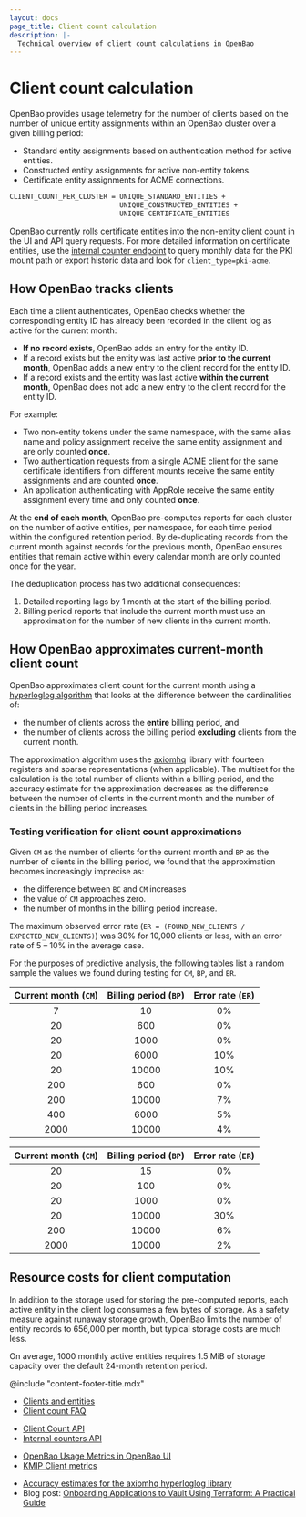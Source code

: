 ```yaml
---
layout: docs
page_title: Client count calculation
description: |-
  Technical overview of client count calculations in OpenBao 
---
```


# Client count calculation

OpenBao provides usage telemetry for the number of clients based on the number of
unique entity assignments within an OpenBao cluster over a given billing period:

- Standard entity assignments based on authentication method for active entities. 
- Constructed entity assignments for active non-entity tokens.
- Certificate entity assignments for ACME connections.

```markdown
CLIENT_COUNT_PER_CLUSTER = UNIQUE_STANDARD_ENTITIES +
                           UNIQUE_CONSTRUCTED_ENTITIES +
                           UNIQUE CERTIFICATE_ENTITIES
```

<Note heading="Certificate entities currently reported as non-entity clients">

  OpenBao currently rolls certificate entities into the non-entity client count
  in the UI and API query requests. For more detailed information on certificate
  entities, use the
  [internal counter endpoint](/vault/api-docs/system/internal-counters) to query
  monthly data for the PKI mount path or export historic data and look for
  `client_type=pki-acme`.

</Note>

## How OpenBao tracks clients

Each time a client authenticates, OpenBao checks whether the corresponding entity
ID has already been recorded in the client log as active for the current month:

- **If no record exists**, OpenBao adds an entry for the entity ID.
- If a record exists but the entity was last active **prior to the current month**,
  OpenBao adds a new entry to the client record for the entity ID.
- If a record exists and the entity was last active **within the current month**,
  OpenBao does not add a new entry to the client record for the entity ID.

For example:

- Two non-entity tokens under the same namespace, with the same alias name and
  policy assignment receive the same entity assignment and are only counted
  **once**.
- Two authentication requests from a single ACME client for the same certificate
  identifiers from different mounts receive the same entity assignments and
  are counted **once**.
- An application authenticating with AppRole receive the same entity assignment
  every time and only counted **once**.

At the **end of each month**, OpenBao pre-computes reports for each cluster on the
number of active entities, per namespace, for each time period within the
configured retention period. By de-duplicating records from the current month
against records for the previous month, OpenBao ensures entities that remain
active within every calendar month are only counted once for the year.

The deduplication process has two additional consequences:

1. Detailed reporting lags by 1 month at the start of the billing period.
1. Billing period reports that include the current month must use an
   approximation for the number of new clients in the current month.

## How OpenBao approximates current-month client count

OpenBao approximates client count for the current month using a
[hyperloglog algorithm](https://en.wikipedia.org/wiki/HyperLogLog) that looks
at the difference between the cardinalities of:

- the number of clients across the **entire** billing period, and
- the number of clients across the billing period **excluding** clients from the current month.

The approximation algorithm uses the
[axiomhq](https://github.com/axiomhq/hyperloglog) library with fourteen
registers and sparse representations (when applicable). The multiset for the
calculation is the total number of clients within a billing period, and the
accuracy estimate for the approximation decreases as the difference between the
number of clients in the current month and the number of clients in the billing
period increases.

### Testing verification for client count approximations

Given `CM` as the number of clients for the current month and `BP` as the number
of clients in the billing period, we found that the approximation becomes
increasingly imprecise as:

- the difference between `BC` and `CM` increases
- the value of `CM` approaches zero.
- the number of months in the billing period increase.

The maximum observed error rate
(`ER = (FOUND_NEW_CLIENTS / EXPECTED_NEW_CLIENTS)`) was 30% for 10,000 clients
or less, with an error rate of 5 &ndash; 10% in the average case.

For the purposes of predictive analysis, the following tables list a random
sample the values we found during testing for `CM`, `BP`, and `ER`.

<Tabs>

<Tab heading="Single-month tests">

| Current month (`CM`) | Billing period (`BP`) | Error rate (`ER`) |
| :-----------------: | :------------------: | :---------------: |
| 7                   | 10                   | 0%                |
| 20                  | 600                  | 0%                |
| 20                  | 1000                 | 0%                |
| 20                  | 6000                 | 10%               |
| 20                  | 10000                | 10%               |
| 200                 | 600                  | 0%                |
| 200                 | 10000                | 7%                |
| 400                 | 6000                 | 5%                |
| 2000                | 10000                | 4%                |

</Tab>

<Tab heading="Multi-month / multi-segment tests">

| Current month (`CM`) | Billing period (`BP`) | Error rate (`ER`) |
| :-----------------: | :------------------: | :---------------: |
| 20                  | 15                   |      0%           |
| 20                  | 100                  |      0%           |
| 20                  | 1000                 |      0%           |
| 20                  | 10000                |      30%          |
| 200                 | 10000                |      6%           |
| 2000                | 10000                |      2%           |

</Tab>

</Tabs>

## Resource costs for client computation

In addition to the storage used for storing the pre-computed reports, each
active entity in the client log consumes a few bytes of storage. As a safety
measure against runaway storage growth, OpenBao limits the number of entity
records to 656,000 per month, but typical storage costs are much less.

On average, 1000 monthly active entities requires 1.5 MiB of storage capacity
over the default 24-month retention period.

@include "content-footer-title.mdx"

<Tabs>

<Tab heading="Related concepts">
<ul>
  <li>
    <a href="/vault/docs/concepts/client-count/">Clients and entities</a>
  </li>
  <li>
    <a href="/vault/docs/concepts/client-count/faq">Client count FAQ</a>
  </li>
</ul>
</Tab>

<Tab heading="Related API docs">
<ul>
  <li>
    <a href="/vault/api-docs/system/internal-counters#client-count">Client Count API</a>
  </li>
  <li>
    <a href="/vault/api-docs/system/internal-counters">Internal counters API</a>
  </li>
</ul>
</Tab>

<Tab heading="Related tutorials">
<ul>
  <li>
    <a href="/vault/tutorials/monitoring/usage-metrics">
      OpenBao Usage Metrics in OpenBao UI
    </a>
  </li>
  <li>
    <a href="/vault/tutorials/monitoring/usage-metrics">KMIP Client metrics</a>
  </li>
</ul>
</Tab>

<Tab heading="Other resources">
<ul>
  <li>
    <a href="https://github.com/axiomhq/hyperloglog#readme">Accuracy estimates for the axiomhq hyperloglog library</a>
  </li>
  <li>
    Blog post: 
    <a href="https://www.hashicorp.com/blog/onboarding-applications-to-vault-using-terraform-a-practical-guide">Onboarding Applications to Vault Using Terraform: A Practical Guide</a>
  </li>
</ul>
</Tab>

</Tabs>
